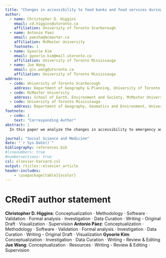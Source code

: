```yaml
---
title: "Changes in accessibility to food banks and food services during COVID-19 and implications for low income populations in Hamilton, Ontario"
author:
  - name: Christopher D. Higgins
    email: cd.higgins@utoronto.ca
    affiliation: University of Toronto Scarborough
  - name: Antonio Paez
    email: paezha@mcmaster.ca
    affiliation: McMaster University
    footnote: 1
  - name: Gyoorie Kim
    email: gyoorie.kim@mail.utoronto.ca
    affiliation: University of Toronto Mississauga
  - name: Jue Wang
    email: gis.wang@utoronto.ca
    affiliation: University of Toronto Mississauga
address:
  - code: University of Toronto Scarborough
    address: Department of Geography & Planning, University of Toronto Scarborough, 1265 Military Trail, Toronto, ON M1C1A4
  - code: McMaster University
    address: School of Earth, Environment and Society, McMaster University, Hamilton, ON, L8S 4K1, Canada
  - code: University of Toronto Mississauga
    address: Department of Geography, Geomatics and Environment, University of Toronto Mississauga, 3359 Mississauga Road, Mississauga, ON, L5L 1C6 , Canada   
footnote:
  - code: 1
    text: "Corresponding Author"
abstract: |
  In this paper we analyze the changes in accessibility to emergency and community food services before and during the COVID-19 pandemic in the City of Hamilton, Ontario. Many of these food services are the last line of support for households facing food insecurity; as such, their relevance cannot be ignored in the midst of the economic upheaval caused by the pandemic. Our analysis is based on the application of balanced floating catchment areas and concentrates on households with lower incomes (<CAD40,000, approximately the Low Income Cutoff Value for a city of Hamilton's size). We find that accessibility was low to begin with in suburban and exurban parts of the city; furthermore, about 14\% of locations originally available in Hamilton closed during the pandemic, further reducing accessibility. The impact of closures on the level of service of the remaining facilities, and on accessibility, was disproportionate, with system-wide losses exceeding 40\%. Those losses were geographically and demographically uneven. While every part of the city faced a reduction in accessibility, inner suburbs fared worse in terms of loss of accessibility. As well, children (age $\le 18$) appear to have been impacted the most.

journal: "Social Science and Medicine"
date: "`r Sys.Date()`"
bibliography: references.bib
#linenumbers: true
#numbersections: true
csl: elsevier-harvard.csl
output: rticles::elsevier_article
header-includes:
    - \usepackage[table]{xcolor}
---
```


# CRediT author statement

**Christopher D. Higgins**: Conceptualization $\cdot$ Methodology	$\cdot$ Software $\cdot$ Validation	$\cdot$ Formal analysis	$\cdot$ Investigation	$\cdot$ Data Curation	$\cdot$ Writing - Original Draft $\cdot$ Visualization $\cdot$ Supervision **Antonio Páez**: Conceptualization $\cdot$ Methodology	$\cdot$ Software $\cdot$ Validation	$\cdot$ Formal analysis	$\cdot$ Investigation	$\cdot$ Data Curation	$\cdot$ Writing - Original Draft $\cdot$ Visualization **Gyoorie Kim**: Conceptualization $\cdot$ Investigation	$\cdot$ Data Curation	$\cdot$ Writing - Review & Editing **Jue Wang**: Conceptualization $\cdot$ Resources	$\cdot$ Writing - Review & Editing	$\cdot$ Supervision